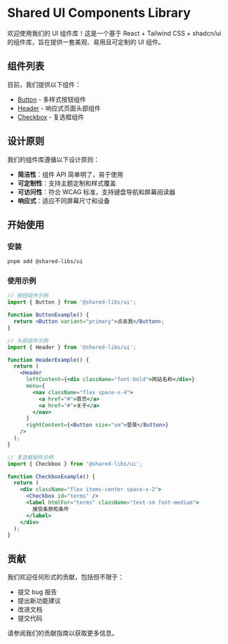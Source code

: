 
<Meta title="Introduction" />

# Shared UI Components Library

欢迎使用我们的 UI 组件库！这是一个基于 React + Tailwind CSS + shadcn/ui 的组件库，旨在提供一套美观、易用且可定制的 UI 组件。

## 组件列表

目前，我们提供以下组件：

- [Button](/docs/ui-button--docs) - 多样式按钮组件
- [Header](/docs/ui-header--docs) - 响应式页面头部组件
- [Checkbox](/docs/ui-checkbox--docs) - 复选框组件

## 设计原则

我们的组件库遵循以下设计原则：

- **简洁性**：组件 API 简单明了，易于使用
- **可定制性**：支持主题定制和样式覆盖
- **可访问性**：符合 WCAG 标准，支持键盘导航和屏幕阅读器
- **响应式**：适应不同屏幕尺寸和设备

## 开始使用

### 安装

```bash
pnpm add @shared-libs/ui
```

### 使用示例

```jsx
// 按钮组件示例
import { Button } from '@shared-libs/ui';

function ButtonExample() {
  return <Button variant="primary">点击我</Button>;
}

// 头部组件示例
import { Header } from '@shared-libs/ui';

function HeaderExample() {
  return (
    <Header
      leftContent={<div className="font-bold">网站名称</div>}
      menu={
        <nav className="flex space-x-4">
          <a href="#">首页</a>
          <a href="#">关于</a>
        </nav>
      }
      rightContent={<Button size="sm">登录</Button>}
    />
  );
}

// 复选框组件示例
import { Checkbox } from '@shared-libs/ui';

function CheckboxExample() {
  return (
    <div className="flex items-center space-x-2">
      <Checkbox id="terms" />
      <label htmlFor="terms" className="text-sm font-medium">
        接受条款和条件
      </label>
    </div>
  );
}
```

## 贡献

我们欢迎任何形式的贡献，包括但不限于：

- 提交 bug 报告
- 提出新功能建议
- 改进文档
- 提交代码

请参阅我们的贡献指南以获取更多信息。

